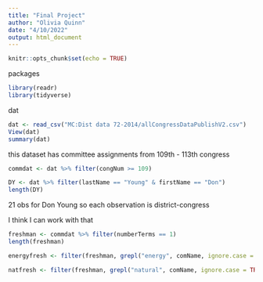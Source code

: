 ```yaml
---
title: "Final Project"
author: "Olivia Quinn"
date: "4/10/2022"
output: html_document
---
```


```r
knitr::opts_chunk$set(echo = TRUE)
```

packages
```r
library(readr)
library(tidyverse)
```


dat
```r
dat <- read_csv("MC:Dist data 72-2014/allCongressDataPublishV2.csv")
View(dat)
summary(dat)
```


this dataset has committee assignments from 109th - 113th congress
```r
commdat <- dat %>% filter(congNum >= 109)
```

```r
DY <- dat %>% filter(lastName == "Young" & firstName == "Don")
length(DY)
```

21 obs for Don Young so each observation is district-congress

I think I can work with that 

```r
freshman <- commdat %>% filter(numberTerms == 1)
length(freshman)
```

```r
energyfresh <- filter(freshman, grepl("energy", comName, ignore.case = TRUE))

natfresh <- filter(freshman, grepl("natural", comName, ignore.case = TRUE))


```

